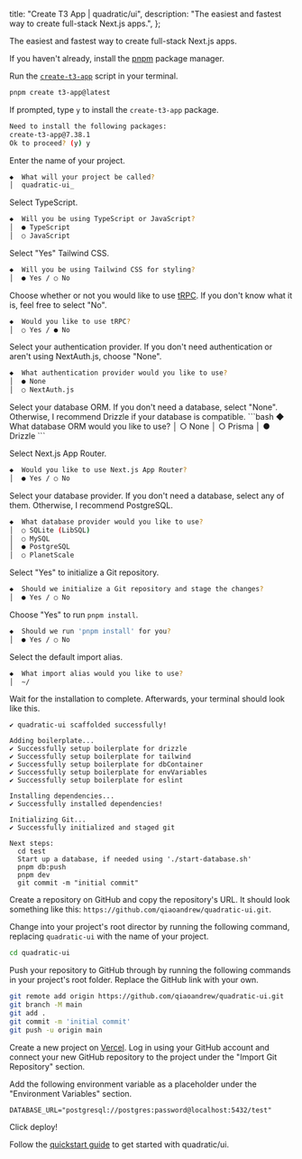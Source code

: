 
  title: "Create T3 App | quadratic/ui",
  description: "The easiest and fastest way to create full-stack Next.js apps.",
};

<Title>Create T3 App</Title>
<Description>The easiest and fastest way to create full-stack Next.js apps.</Description>

<Steps>

<StepTitle>If you haven't already, install the [pnpm](https://pnpm.io/installation) package manager.</StepTitle>

<StepTitle>Run the [`create-t3-app`](https://create.t3.gg/) script in your terminal.</StepTitle>
<StepContent>
```bash
pnpm create t3-app@latest
```
</StepContent>

<StepTitle>If prompted, type `y` to install the `create-t3-app` package.</StepTitle>
<StepContent>
```bash
Need to install the following packages:
create-t3-app@7.38.1
Ok to proceed? (y) y
```
</StepContent>

<StepTitle>Enter the name of your project.</StepTitle>
<StepContent>
```bash
◆  What will your project be called?
│  quadratic-ui_
```
</StepContent>

<StepTitle>Select TypeScript.</StepTitle>
<StepContent>
```bash
◆  Will you be using TypeScript or JavaScript?
│  ● TypeScript
│  ○ JavaScript
```
</StepContent>

<StepTitle>Select "Yes" Tailwind CSS.</StepTitle>
<StepContent>
```bash
◆  Will you be using Tailwind CSS for styling?
│  ● Yes / ○ No
```
</StepContent>

<StepTitle>Choose whether or not you would like to use [tRPC](https://trpc.io/). If you don't know what it is, feel free to select "No".</StepTitle>
<StepContent>
```bash
◆  Would you like to use tRPC?
│  ○ Yes / ● No
```
</StepContent>

<StepTitle>Select your authentication provider. If you don't need authentication or aren't using NextAuth.js, choose "None".</StepTitle>
<StepContent>
```bash
◆  What authentication provider would you like to use?
│  ● None
│  ○ NextAuth.js
```
</StepContent>
<StepTitle>Select your database ORM. If you don't need a database, select "None". Otherwise, I recommend Drizzle if your database is compatible.</StepTitle>
<StepContent>
```bash
◆  What database ORM would you like to use?
│  ○ None
│  ○ Prisma
│  ● Drizzle
```
</StepContent>

<StepTitle>Select Next.js App Router.</StepTitle>
<StepContent>
```bash
◆  Would you like to use Next.js App Router?
│  ● Yes / ○ No
```
</StepContent>

<StepTitle>Select your database provider. If you don't need a database, select any of them. Otherwise, I recommend PostgreSQL.</StepTitle>
<StepContent>
```bash
◆  What database provider would you like to use?
│  ○ SQLite (LibSQL)
│  ○ MySQL
│  ● PostgreSQL
│  ○ PlanetScale
```
</StepContent>

<StepTitle>Select "Yes" to initialize a Git repository.</StepTitle>
<StepContent>
```bash
◆  Should we initialize a Git repository and stage the changes?
│  ● Yes / ○ No
```
</StepContent>

<StepTitle>Choose "Yes" to run `pnpm install`.</StepTitle>
<StepContent>
```bash
◆  Should we run 'pnpm install' for you?
│  ● Yes / ○ No
```
</StepContent>

<StepTitle>Select the default import alias.</StepTitle>
<StepContent>
```bash
◆  What import alias would you like to use?
│  ~/
```
</StepContent>

<StepTitle>Wait for the installation to complete. Afterwards, your terminal should look like this.</StepTitle>
<StepContent>
```plaintext
✔ quadratic-ui scaffolded successfully!

Adding boilerplate...
✔ Successfully setup boilerplate for drizzle
✔ Successfully setup boilerplate for tailwind
✔ Successfully setup boilerplate for dbContainer
✔ Successfully setup boilerplate for envVariables
✔ Successfully setup boilerplate for eslint

Installing dependencies...
✔ Successfully installed dependencies!

Initializing Git...
✔ Successfully initialized and staged git

Next steps:
  cd test
  Start up a database, if needed using './start-database.sh'
  pnpm db:push
  pnpm dev
  git commit -m "initial commit"
```
</StepContent>

<StepTitle>Create a repository on GitHub and copy the repository's URL. It should look something like this: `https://github.com/qiaoandrew/quadratic-ui.git`.</StepTitle>

<StepTitle>Change into your project's root director by running the following command, replacing `quadratic-ui` with the name of your project.</StepTitle>
<StepContent>
```bash
cd quadratic-ui
```
</StepContent>

<StepTitle>Push your repository to GitHub through by running the following commands in your project's root folder. Replace the GitHub link with your own.</StepTitle>
<StepContent>
```bash
git remote add origin https://github.com/qiaoandrew/quadratic-ui.git
git branch -M main
git add .
git commit -m 'initial commit'
git push -u origin main
```
</StepContent>

<StepTitle>Create a new project on [Vercel](https://vercel.com/new). Log in using your GitHub account and connect your new GitHub repository to the project under the "Import Git Repository" section.</StepTitle>

<StepTitle>Add the following environment variable as a placeholder under the "Environment Variables" section.</StepTitle>
<StepContent>
```plaintext
DATABASE_URL="postgresql://postgres:password@localhost:5432/test"
```
</StepContent>

<StepTitle>Click deploy!</StepTitle>

<StepTitle>Follow the [quickstart guide](/docs/getting-started/quickstart) to get started with quadratic/ui.</StepTitle>

</Steps>